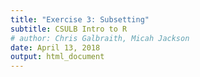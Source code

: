 ```yaml
---
title: "Exercise 3: Subsetting"
subtitle: CSULB Intro to R
# author: Chris Galbraith, Micah Jackson
date: April 13, 2018
output: html_document
---
```


